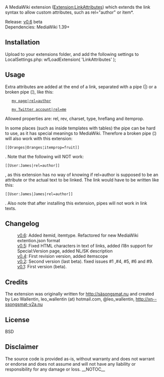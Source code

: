 A MediaWiki extension ([http://www.mediawiki.org/wiki/Extension:LinkAttributes Extension:LinkAttributes]) which extends the link syntax to allow custom attributes, such as rel="author" or item*.

;Release:  [https://github.com/stanolacko/LinkAttributes/tags v0.6] beta
;Dependencies: MediaWiki 1.39+

==Installation==
Upload to your extensions folder, and add the following settings to LocalSettings.php:
wfLoadExtension( 'LinkAttributes' );

==Usage==
Extra attributes are added at the end of a link, separated with a pipe (|) or a broken pipe (¦), like this:

    [[User:James|my page|rel=author]]

    [http://twitter.com/leo_wallentin my Twitter account|rel=me]

Allowed properties are: rel, rev, charset, type, hreflang and itemprop.

In some places (such as inside templates with tables) the pipe can be hard to use, as it has special meanings to MediaWiki. Therefore a broken pipe (¦) will also work with this extension: <pre>[[Oranges|Oranges¦itemprop=fruit]]</pre>.
Note that the following will NOT work: <pre>[[User:James|rel=author]]</pre>, as this extension has no way of knowing if rel=author is supposed to be an attribute or the actual text to be linked. The link would have to be written like this: <pre>[[User:James|James|rel=author]]</pre>. Also note that after installing this extension, pipes will not work in link texts.


==Changelog==
: [https://github.com/stanolacko/LinkAttributes/releases/tag/v0.6 v0.6]: Added itemid, itemtype. Refactored for new MediaWiki extention.json format
: [https://github.com/stanolacko/LinkAttributes/releases/tag/v0.5 v0.5]: Fixed HTML characters in text of links, added i18n support for Special:Version page, added NL/SK description
: [https://github.com/stanolacko/LinkAttributes/releases/tag/v0.4 v0.4]: First revision version, added itemscope
: [https://github.com/rotsee/LinkAttributes/releases/tag/v0.2 v0.2]: Second version (last beta). fixed issues #1 ,#4, #5, #6 and #9.
: [https://github.com/rotsee/LinkAttributes/releases/tag/v0.1 v0.1]: First version (beta).

==Credits ==
The extension was originally written for http://säsongsmat.nu and created by Leo Wallentin, leo_wallentin (at) hotmail.com, @leo_wallentin, http://xn--ssongsmat-v2a.nu

== License ==
BSD 

== Disclaimer ==
The source code is provided as-is, without warranty and does not warrant or endorse and does not assume and will not have any liability or responsibility for any damage or loss.
__NOTOC__
